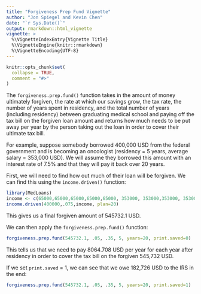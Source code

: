 ```yaml
---
title: "Forgiveness Prep Fund Vignette"
author: "Jon Spiegel and Kevin Chen"
date: "`r Sys.Date()`"
output: rmarkdown::html_vignette
vignette: >
  %\VignetteIndexEntry{Vignette Title}
  %\VignetteEngine{knitr::rmarkdown}
  %\VignetteEncoding{UTF-8}
---
```


```r
knitr::opts_chunk$set(
  collapse = TRUE,
  comment = "#>"
)
```

The `forgiveness.prep.fund()` function takes in the amount of money ultimately forgiven, the rate at which our savings grow, the tax rate, the number of years spent in residency, and the total number of years (including residency) between graduating medical school and paying off the tax bill on the forgiven loan amount and returns how much needs to be put away per year by the person taking out the loan in order to cover their ultimate tax bill. 
    
For example, suppose somebody borrowed 400,000 USD from the federal government and is becoming an oncologist (residency = 5 years, average salary = 353,000 USD). We will assume they borrowed this amount with an interest rate of 7.5% and that they will pay it back over 20 years.
    
First, we will need to find how out much of their loan will be forgiven. We can find this using the `income.driven()` function:

```r
library(MedLoans)
income <- c(65000,65000,65000,65000,65000, 353000, 353000,353000, 353000,353000, 353000,353000, 353000,353000, 353000,353000, 353000,353000, 353000,353000)
income.driven(400000,.075,income, plan=20)
```

This gives us a final forgiven amount of 545732.1 USD.
    
We can then apply the `forgiveness.prep.fund()` function:
    
```r
forgiveness.prep.fund(545732.1, .05, .35, 5, years=20, print.saved=0)
```

This tells us that we need to pay 8064.708 USD per year for each year after residency in order to cover the tax bill on the forgiven 545,732 USD.
    
If we set `print.saved` = 1, we can see that we owe 182,726 USD to the IRS in the end:

```r
forgiveness.prep.fund(545732.1, .05, .35, 5, years=20, print.saved=1)
```


